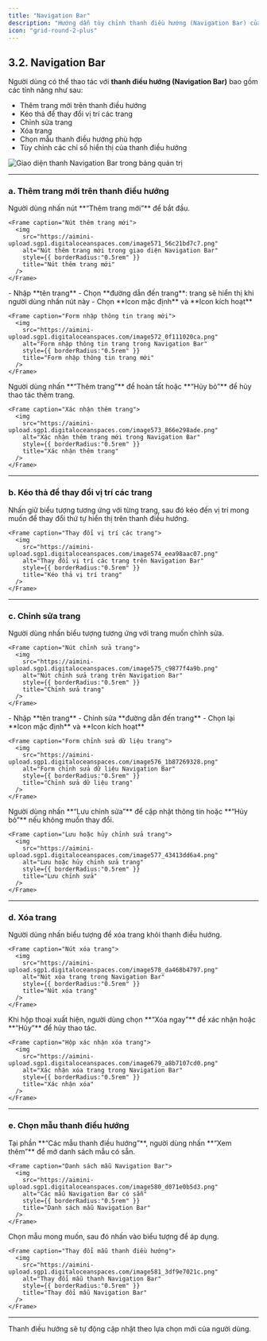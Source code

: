```yaml
---
title: "Navigation Bar"
description: "Hướng dẫn tùy chỉnh thanh điều hướng (Navigation Bar) của Mini App, bao gồm thêm, sửa, xóa trang và chọn mẫu."
icon: "grid-round-2-plus"
---
```


## **3.2. Navigation Bar**

Người dùng có thể thao tác với **thanh điều hướng (Navigation Bar)** bao gồm các tính năng như sau:

- Thêm trang mới trên thanh điều hướng
- Kéo thả để thay đổi vị trí các trang
- Chỉnh sửa trang
- Xóa trang
- Chọn mẫu thanh điều hướng phù hợp
- Tùy chỉnh các chỉ số hiển thị của thanh điều hướng

<Frame caption="Giao diện thanh điều hướng">
  <img
    src="https://aimini-upload.sgp1.digitaloceanspaces.com/image570_ba08464394.png"
    alt="Giao diện thanh Navigation Bar trong bảng quản trị"
    style={{ borderRadius:"0.5rem" }}
    title="Giao diện Navigation Bar"
  />
</Frame>

---

### **a. Thêm trang mới trên thanh điều hướng**

<Steps>
  <Step title="Nhấn vào nút Thêm trang mới">
    Người dùng nhấn nút **“Thêm trang mới”** để bắt đầu.

    <Frame caption="Nút thêm trang mới">
      <img
        src="https://aimini-upload.sgp1.digitaloceanspaces.com/image571_56c21bd7c7.png"
        alt="Nút thêm trang mới trong giao diện Navigation Bar"
        style={{ borderRadius:"0.5rem" }}
        title="Nút thêm trang mới"
      />
    </Frame>
  </Step>
  <Step title="Nhập thông tin trang mới">
    - Nhập **tên trang**
    - Chọn **đường dẫn đến trang**: trang sẽ hiển thị khi người dùng nhấn nút này
    - Chọn **Icon mặc định** và **Icon kích hoạt**

    <Frame caption="Form nhập thông tin trang mới">
      <img
        src="https://aimini-upload.sgp1.digitaloceanspaces.com/image572_0f111020ca.png"
        alt="Form nhập thông tin trang trong Navigation Bar"
        style={{ borderRadius:"0.5rem" }}
        title="Form nhập thông tin trang mới"
      />
    </Frame>
  </Step>
  <Step title="Xác nhận thêm trang">
    Người dùng nhấn **“Thêm trang”** để hoàn tất hoặc **“Hủy bỏ”** để hủy thao tác thêm trang.

    <Frame caption="Xác nhận thêm trang">
      <img
        src="https://aimini-upload.sgp1.digitaloceanspaces.com/image573_866e298ade.png"
        alt="Xác nhận thêm trang mới trong Navigation Bar"
        style={{ borderRadius:"0.5rem" }}
        title="Xác nhận thêm trang"
      />
    </Frame>
  </Step>
</Steps>

---

### **b. Kéo thả để thay đổi vị trí các trang**

<Steps>
  <Step title="Kéo thả để sắp xếp thứ tự trang">
    Nhấn giữ biểu tượng <Icon icon="grip-vertical" color="#cfcfcf" size={15} /> tương ứng với từng trang, sau đó kéo đến vị trí mong muốn để thay đổi thứ tự hiển thị trên thanh điều hướng.

    <Frame caption="Thay đổi vị trí các trang">
      <img
        src="https://aimini-upload.sgp1.digitaloceanspaces.com/image574_eea98aac07.png"
        alt="Thay đổi vị trí các trang trên Navigation Bar"
        style={{ borderRadius:"0.5rem" }}
        title="Kéo thả vị trí trang"
      />
    </Frame>
  </Step>
</Steps>

---

### **c. Chỉnh sửa trang**

<Steps>
  <Step title="Nhấn vào biểu tượng chỉnh sửa">
    Người dùng nhấn biểu tượng <Icon icon="pencil" color="#cfcfcf" size={15} /> tương ứng với trang muốn chỉnh sửa.

    <Frame caption="Nút chỉnh sửa trang">
      <img
        src="https://aimini-upload.sgp1.digitaloceanspaces.com/image575_c9877f4a9b.png"
        alt="Nút chỉnh sửa trang trên Navigation Bar"
        style={{ borderRadius:"0.5rem" }}
        title="Chỉnh sửa trang"
      />
    </Frame>
  </Step>
  <Step title="Chỉnh sửa thông tin trang">
    - Nhập **tên trang**
    - Chỉnh sửa **đường dẫn đến trang**
    - Chọn lại **Icon mặc định** và **Icon kích hoạt**

    <Frame caption="Form chỉnh sửa dữ liệu trang">
      <img
        src="https://aimini-upload.sgp1.digitaloceanspaces.com/image576_1b87269328.png"
        alt="Form chỉnh sửa dữ liệu Navigation Bar"
        style={{ borderRadius:"0.5rem" }}
        title="Chỉnh sửa dữ liệu trang"
      />
    </Frame>
  </Step>
  <Step title="Lưu hoặc hủy chỉnh sửa">
    Người dùng nhấn **“Lưu chỉnh sửa”** để cập nhật thông tin hoặc **“Hủy bỏ”** nếu không muốn thay đổi.

    <Frame caption="Lưu hoặc hủy chỉnh sửa trang">
      <img
        src="https://aimini-upload.sgp1.digitaloceanspaces.com/image577_43413dd6a4.png"
        alt="Lưu hoặc hủy chỉnh sửa trang"
        style={{ borderRadius:"0.5rem" }}
        title="Lưu chỉnh sửa"
      />
    </Frame>
  </Step>
</Steps>

---

### **d. Xóa trang**

<Steps>
  <Step title="Nhấn vào biểu tượng xóa">
    Người dùng nhấn biểu tượng <Icon icon="trash-can" color="#cfcfcf" size={15} /> để xóa trang khỏi thanh điều hướng.

    <Frame caption="Nút xóa trang">
      <img
        src="https://aimini-upload.sgp1.digitaloceanspaces.com/image578_da468b4797.png"
        alt="Nút xóa trang trong Navigation Bar"
        style={{ borderRadius:"0.5rem" }}
        title="Nút xóa trang"
      />
    </Frame>
  </Step>
  <Step title="Xác nhận thao tác xóa">
    Khi hộp thoại xuất hiện, người dùng chọn **“Xóa ngay”** để xác nhận hoặc **“Hủy”** để hủy thao tác.

    <Frame caption="Hộp xác nhận xóa trang">
      <img
        src="https://aimini-upload.sgp1.digitaloceanspaces.com/image679_a8b7107cd0.png"
        alt="Xác nhận xóa trang trong Navigation Bar"
        style={{ borderRadius:"0.5rem" }}
        title="Xác nhận xóa"
      />
    </Frame>
  </Step>
</Steps>

---

### **e. Chọn mẫu thanh điều hướng**

<Steps>
  <Step title="Xem thêm mẫu thanh điều hướng">
    Tại phần **“Các mẫu thanh điều hướng”**, người dùng nhấn **“Xem thêm”** để mở danh sách mẫu có sẵn.

    <Frame caption="Danh sách mẫu Navigation Bar">
      <img
        src="https://aimini-upload.sgp1.digitaloceanspaces.com/image580_d071e0b5d3.png"
        alt="Các mẫu Navigation Bar có sẵn"
        style={{ borderRadius:"0.5rem" }}
        title="Danh sách mẫu Navigation Bar"
      />
    </Frame>
  </Step>
  <Step title="Chọn và áp dụng mẫu">
    Chọn mẫu mong muốn, sau đó nhấn vào biểu tượng <Icon icon="check-circle" color="#0a06e4" size={15} /> để áp dụng.

    <Frame caption="Thay đổi mẫu thanh điều hướng">
      <img
        src="https://aimini-upload.sgp1.digitaloceanspaces.com/image581_3df9e7021c.png"
        alt="Thay đổi mẫu thanh Navigation Bar"
        style={{ borderRadius:"0.5rem" }}
        title="Thay đổi mẫu Navigation Bar"
      />
    </Frame>
  </Step>
</Steps>

---

Thanh điều hướng sẽ tự động cập nhật theo lựa chọn mới của người dùng.